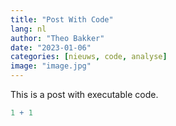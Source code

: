 ```yaml
---
title: "Post With Code"
lang: nl
author: "Theo Bakker"
date: "2023-01-06"
categories: [nieuws, code, analyse]
image: "image.jpg"
---
```


This is a post with executable code.

```r
1 + 1
```
